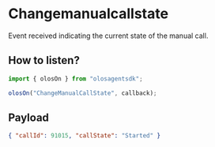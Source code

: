 # Changemanualcallstate

Event received indicating the current state of the manual call.

## How to listen?

```js copy
import { olosOn } from "olosagentsdk";

olosOn("ChangeManualCallState", callback);
```

## Payload

```json copy
{ "callId": 91015, "callState": "Started" }
```

